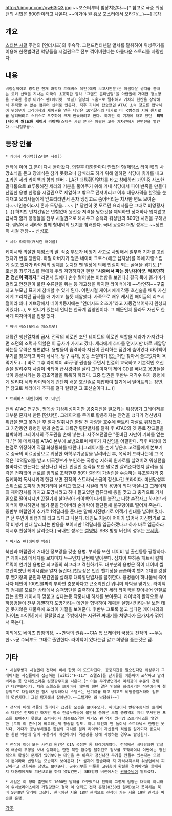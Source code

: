 http://i.imgur.com/gw63jQ3.jpg
~~포스터부터 범상치않다~~[* 참고로 극중 워싱턴의 시민은 800만이라고 나온다.~~이거야 원 홍보 포스터에서 오타가(...)~~]
[[목차]]

== 개요 ==

[[스티븐 시걸]] 주연의 [언더시즈]의 후속작. 그랜드컨티넨탈 열차를 탈취하여 위성무기를 이용해 한몫벌려던 악당들을 시걸권으로 전부 꺾어버린다는 아름다운 스토리를 자랑한다.

== 내용 ==

 비정상적이고 광적인 천재 과학자 트래비스 데인(에릭 보고시안분)은 아름다운 경치를 뽐내는 로키 산맥을 지나는 미국의 초호화판 열차 '그랜드 콘티넨탈'을 아랍권에 거대한 정보망을 구축한 용병 마커스 펜(에버렛  맥길) 일당의 도움으로 탈취하고 기차의 한칸을 장악해서 추적할 수 없는 컴퓨터 센터로 만든다. 직후 기차에 탑승했던 ATAC 소속 장교를 협박하여 위성무기 그레이저의 제어권을 얻은 데인은 10억달러의 대가로 미 국방성의 지하 원자로를 날려버려고 스위스로 도주하여 크게 한몫하려고 한다. 하지만 이 기차에 타고 있던  '''퇴역 [네이비 씰]요원 케이시 라이백'''(스티븐 시걸 분)은 아찔한 고속 기차안에서 전면전을 벌인다.~~시걸무쌍~~

== 등장 인물 ==

 * 케이시 라이백([스티븐 시걸])

전작에 이어 그 분이 다시 돌아왔다. 의절후 대화한마디 안했던 형(제임스 라이백)의 사망소식을 듣고 장례식은 참가 못했으니 참배라도 하기 위해 일하던 식당에 휴가를 내고 조카인 세라 라이백과 함께 덴버 - LA간 대륙횡단열차를 타고 참배하러 가던 중 사소한 말다툼으로 뾰루퉁해진 세라의 기분을 풀어주기 위해 기내 식당에서 파이 반죽을 만들다 난입한 용병 한명을 시걸권으로 제압하고 밖으로 던져버리고 이후 대응사격을 할것을 눈치채고 요리사들에게 엎드리라면서 혼자 냉장고로 숨어버리는 치사한 면도 보여준다.~~1인승이라서 혼자 도망을....~~ [* 당연히 멋 모르던 요리사들은 그대로 비명횡사(...)] 하지만 먼치킨임은 변함없어 응전중 저격을 당한것을 제외하면 상처하나 입지않고 급사와 함께 용병들을 전부 시걸권으로 해치우고 승객과 워싱턴의 800만 시민을 구해낸다. 결말에서 세라와 함께  형내외의 묘지를 참배한다. 국내 공중파 더빙 성우는 ~~당연히 시걸 전담~~ [[신성호]].

 * 세라 라이백(캐서린 해이글)

케이시와 의절한 제임스의 딸. 작중 부모가 비행기 사고로 사망해서 일부러 기차를 고집했다가 변을 당한다. 하필 아버지가 얻은 네이비 크로스(해군 십자상)를 목에 자랑스럽게 걸고 있다가 라이백의 정체를 눈치챈 펜 일당에 의해 인질이 되는 굴욕을 겪기도.[* 호신용 최루가스를 펜에게 뿌려 저항하지만 펜왈 '''"시중에서 파는 장난감이군. 적응만하면 정신이 확깨지."''' 라면서 입에다 손수 털어넣는 비범함을 보인다.] 결국 목에 올가미가 걸리고 안전핀이 풀린 수류탄을 쥐는 등 개고생을 하지만 라이백에게 ~~당연히~~구출되고 부모님 묘지에 참배할 수 있게 된다. 어린시절 케이시에게 각종 호신술을 배워 자신에게 꼬리치던 급사를 애 가지고 놀듯 제압했다. 사족으로 배우 캐서린 해이글의 리즈시절이라 꽤나 예쁘장해서 네이버등지에는 "언더시즈 2 조카"라고 자동검색어까지 완성되어있다(...), 또 언니가 있는데 언니는 한국계 입양인이다. 그 때문인지 몰라도 자신도 한국계 여자아이를 입양 했다.

 * 바비 잭스(모리스 체스트넛)
대륙간 행선열차의 급사. 전작의 히로인 조던 테이트의 히로인 역할을 세라가 가져갔다면 조던의 조력자 역할은 이 급사가 가지고 갔다. 세라에게 추파를 던지지만 바로 제압당하는등 무력은 형편없다. 용병들이 습격하자 자신이 관리하는 짐칸에 숨어있다 라이백이 무기를 찾으라고 하자 낚시대, 당구 큐대, 옷등 쓰잘데기 없는거만 찾아서 쓸모없다며 욕먹기도.(...) 바로 그후 라이백이 45구경 권총을 주면서 친절히 교육하고 기본적인 호신술을 알려주자 사람이 바뀌어 급사경력을 살려 그레이저의 제어 CD를 빼내고 용병들을 낚아 총살시키는 등 감초역할을 톡톡히 하였다. 그중 압권은 후반부 저격수 여자 용병에게 털리다 세라 라이백에게 간단히 배운 호신술로 제압하여 헬기에서 떨어트리는 장면.[* 참고로 세라에게 추파를 걸다 털렸던 그 호신술이다.(...)]

 * 트래비스 데인(에릭 보고시안)

전직 ATAC 연구원. 명목상 기상위성이지만 공중지진을 일으키는 위성병기 그레이저를 대부분 혼자서 만든 [먼치킨]. 그레이저를 무기로 활용하자는 안건을 냈다가 정신병자 취급을 받고 쫓겨난 후 열차 탈취사건 한달 전 차량을 호수에 빠트려 자살로 위장했다. 그 기간동안 용병인 펜과 손잡고 대륙간 횡단열차를 탈취 후 ATAC의 옛 동료 장교들을 협박하여 그레이저의 주도권을 손에 넣는다. 자주쓰던말은 "준비된 자만이 기회를 얻는다."[* 이 메세지를 ATAC 본부에 보냄으로써 배후가 자신임을 어필한다. 직후 파리에 있는걸로 위장하여 직접 화상통화를 때린다.]그레이저를 손에 넣은후 고객들에게 본보기로 중국의 비료공장으로 위장한 화학무기공장을 날려버린 후, 목적이 드러나는데 그 목적은 10억달러를 받고 미국정부가 부인하는 국방성 지하의 원자로를 날려버려 워싱턴을 불바다로 만든다는 정신나간 작전. 인질인 승객들 또한 말로만 살려준다했지 살려둘 생각은 전혀없어 선로를 임의로 조작한후 80만 갤런의 가솔린을 수송하는 유조열차와 충돌케하여 폭사시키려 한걸 보면 전작의 스트라닉스급의 정신나간 또라이다. 미션달성후 스위스로 도피해 떵떵거리며 살려고 했으나 시걸에 의해 용병이 죄다 박살나고 그레이저의 제어장치를 가지고 도망치려고 하나 들고있던 컴퓨터에 총을 맞고 그 충격으로 기차밑으로 떨어지지만 끈질기게 살아남아 라이백의 다리를 붙잡고 나랑 손잡자고 하지만 라이백이 무시하면서 헬기 문을 닫아버려 손가락이 절단된채 불구덩이로 떨어져 죽는다. 중반부 아랍인이 추가로 1억달러를 준다는 말에 지진병기로 여객기 한대를 날려버렸다.[* 전 부인이 비행기에 타고 있다고 나온다. 데인도 처음에 어이가 없어서 지진병기로 고작 비행기 한대 날리냐는 반응을 보이지만 1억달러를 입금하겠다고 하자 바로 입금하라 지시후 친절하게 날려준다.] 국내판 성우는 [[설영범]]. SBS 방영 버전의 성우는 [[오세홍]].

 * 마커스 펜(에버렛 맥길)

북한과 아랍권에 거대한 정보망을 갖춘 용병. 부하들 또한 네이비 씰 출신등등 짱짱하다.[* 케이시의 메세지를 보자마자 누구인지 단번에 알아본다. 심지어 부하중 패트릭 킬패트릭이 연기한 용병은 최고중의 최고라고 격찬하기도. 대부분의 용병은 적이 네이비 씰 교관이였던 케이시임을 알자 놀란다.]첫등장은 민간 헬기장을 급습하여 헬기 2대를 강탈후 헬기장의 군인과 민간인을 살해후 대륙횡단열차를 탈취한다. 용병들이 하나둘씩 죽어나자 데인이 100만불짜리 부하면 충분하다고 큰소리친건 뭐냐며 타박을 맞기도. 라이백의 정체를 모르던 상태에서 승객명단을 출력하여 조카인 세라 라이백을 찾아내어 인질로 잡는 한편 케이시와 맞붙고 싶다는등 작중내내 허세를 보여준다. 라이백의 활약으로 부하용병들이 전부 궤멸하자 도망가려는 데인을 협박하여 계획을 실행시키려는걸 보면 데인 못지않은 재물욕에 또라이 기질을 보여준다. 후반부 그토록 붙고 싶다던 케이시와의 [나이프 파이팅]에서 탈탈털리고 주방에서는 시권권 싸대기를 쳐맞다가 모가지가 꺾여서 죽는다.

이외에도 베이츠 합참의장, ~~만악의 원흉~~CIA 톰 브레이커 국장등 전작의 ~~무능한~~군 수뇌부도 그대로 출연한다. 라이백이 있다는걸 알고 희망을 품는것은 덤.
== 기타 ==
 * 시걸무쌍과 시걸권이 전작에 비해 한껏 더 도드라진다. 공중지진을 일으킨다던 위성무기 그레이시는 자신들에게 접근하는 [wiki:"F-117" 스텔스]를 난기류를 이용하여 포착하고 날려버리는 등 먼치킨스러운 킹왕짱무기로 나온다.[* 이는 무기방면에서 미치광이 수준의 천재인 데인때문이다. 처음 스텔스를 보자마자 데인이 했던 말은 인질을 희생시키는 작전이라며 절망적으로 대답하지만 잠시 생각하더니 스텔스는 난기류를 타고 저고도 비행중일거라며 컴퓨터 몇번치더니 그걸 탐지해서 잡아낸다.~~그럴거면 왜 낙담해?~~]

 * 전작에 비해 적들의 퀄리티가 급감한 모습을 보여주었다. 싸이코이자 반란주동자인 트레비스 데인은 천재이긴 하지만 평소 진급누락등에 불만을 품어온 크릴 중령역의 게리 부시만한 포스를 보여주지 못했고 조력자이자 최종보스격인 마커스 펜 역시 월리엄 스트라닉스를 열연한 [토미 리 존스]에 비교하는게 황송할 정도. 아니 데인과 펜 둘이서 스트라닉스 한명만 못하다. 게다가 용병부하들은 한심의 극치를 달려 라이백이 자신들의 적임을 알게되자 동요하는 한편 막판에 일이 수틀리자 배신하려다 역관광을 당해 사망하는 경우도 발생한다.

 * 전작에 이어 모든 사건의 원인은 CIA 국장인 톰 브레이커였다. 전작에선 베테랑요원 암살에 애송이 두명을 보내 실패하는 한편 북한 잠수함 탈취건도 정보를 조작하더니 이번에는 정신적으로 확실히 문제가 있어보이는 데인을 쓴 이유가 정신나간 무기를 만들수 있는자는 또라이 뿐이라며 변명하는 모습까지 보여준다.[* 심지어 한술더떠 지 자식새끼부터 워싱턴에서 피난하라고 전화하는 장면도 보여준다. 군수뇌부를 비롯한 고위층이 확실한 경위파악을 할때까지 대통령에게도 피난보고를 하지 않았건만.] SBS방영 버전에서는 [[권혁수]]님이 맡으셨다.

 * 시걸은 이 영화 출연비로 1000만 달러를 요구했으나 전작이 그렇게 엄청난 대박이 아니라며 워너브라더스에게 거절당했다.결국 이 영화도 전작 흥행(8350만 달러)보다 못미치는 북미 5040만 달러에 그쳤다. 한국에선 서울 18만 관객으로 전작이 거둔 서울 19만 관객과 비슷한 흥행.
[[각주]]
